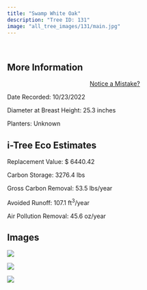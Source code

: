 ```yaml
---
title: "Swamp White Oak"
description: "Tree ID: 131"
image: "all_tree_images/131/main.jpg"
---
```


<br>

## **More Information**
::: column-margin
<center><a class="button" href="https://forms.gle/W6f5nwYxrM33hF4f7">Notice a Mistake?</a></center>
:::


Date Recorded:  10/23/2022

Diameter at Breast Height:  25.3  inches

Planters:  Unknown

## **i-Tree Eco Estimates**


 Replacement Value: $ 6440.42

 Carbon Storage:  3276.4  lbs

 Gross Carbon Removal:  53.5  lbs/year

 Avoided Runoff:  107.1  ft<sup>3</sup>/year

 Air Pollution Removal:  45.6  oz/year

## **Images**


 ![](all_tree_images/131/IMG_6859.jpg)

 ![](all_tree_images/131/IMG_6861.jpg)

 ![](all_tree_images/131/main.jpg)
